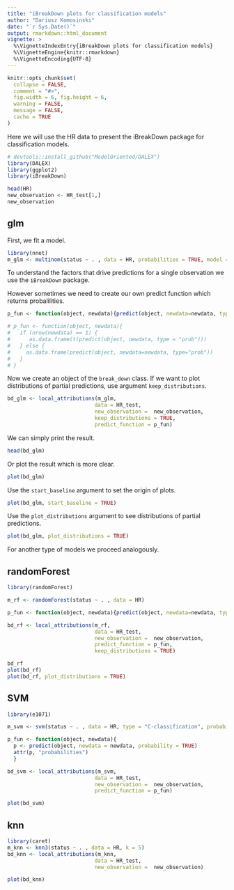 ```yaml
---
title: "iBreakDown plots for classification models"
author: "Dariusz Komosinski"
date: "`r Sys.Date()`"
output: rmarkdown::html_document
vignette: >
  %\VignetteIndexEntry{iBreakDown plots for classification models}
  %\VignetteEngine{knitr::rmarkdown}
  %\VignetteEncoding{UTF-8}
---
```


```r
knitr::opts_chunk$set(
  collapse = FALSE,
  comment = "#>",
  fig.width = 6, fig.height = 6,
  warning = FALSE,
  message = FALSE,
  cache = TRUE
)
```

Here we will use the HR data to present the iBreakDown package for classification models.

```r
# devtools::install_github("ModelOriented/DALEX")
library(DALEX)
library(ggplot2)
library(iBreakDown)

head(HR)
new_observation <- HR_test[1,]
new_observation
```


## glm

First, we fit a model.

```r
library(nnet)
m_glm <- multinom(status ~ . , data = HR, probabilities = TRUE, model = TRUE)
```

To understand the factors that drive predictions for a single observation we use the `iBreakDown` package.

However sometimes we need to create our own predict function which returns probalilities.


```r
p_fun <- function(object, newdata){predict(object, newdata=newdata, type="prob")}

# p_fun <- function(object, newdata){
#   if (nrow(newdata) == 1) {
#      as.data.frame(t(predict(object, newdata, type = "prob")))
#   } else {
#     as.data.frame(predict(object, newdata=newdata, type="prob"))
#   }
# }
```

Now we create an object of the `break_down` class. If we want to plot distributions of partial predictions, use argument `keep_distributions`. 

```r
bd_glm <- local_attributions(m_glm,
                            data = HR_test,
                            new_observation =  new_observation,
                            keep_distributions = TRUE,
                            predict_function = p_fun)
```

We can simply print the result.

```r
head(bd_glm)
```

Or plot the result which is more clear.

```r
plot(bd_glm)
```

Use the `start_baseline` argument to set the origin of plots.

```r
plot(bd_glm, start_baseline = TRUE)
```

Use the `plot_distributions` argument to see distributions of partial predictions.

```r
plot(bd_glm, plot_distributions = TRUE)
```

For another type of models we proceed analogously.

## randomForest

```r
library(randomForest)

m_rf <- randomForest(status ~ . , data = HR)

p_fun <- function(object, newdata){predict(object, newdata=newdata, type = "prob")}

bd_rf <- local_attributions(m_rf,
                            data = HR_test,
                            new_observation =  new_observation,
                            predict_function = p_fun,
                            keep_distributions = TRUE)

bd_rf
plot(bd_rf)
plot(bd_rf, plot_distributions = TRUE)
```

## SVM

```r
library(e1071)

m_svm <- svm(status ~ . , data = HR, type = "C-classification", probability = TRUE)

p_fun <- function(object, newdata){
  p <- predict(object, newdata = newdata, probability = TRUE)
  attr(p, "probabilities")
  }

bd_svm <- local_attributions(m_svm,
                            data = HR_test,
                            new_observation =  new_observation,
                            predict_function = p_fun)

plot(bd_svm)
```

## knn

```r
library(caret)
m_knn <- knn3(status ~ . , data = HR, k = 5)
bd_knn <- local_attributions(m_knn,
                            data = HR_test,
                            new_observation =  new_observation)

plot(bd_knn)
```

